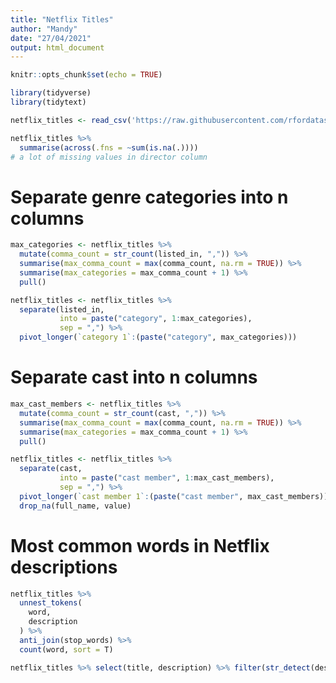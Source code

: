 ```yaml
---
title: "Netflix Titles"
author: "Mandy"
date: "27/04/2021"
output: html_document
---
```


```r
knitr::opts_chunk$set(echo = TRUE)
```

```r
library(tidyverse)
library(tidytext)
```

```r
netflix_titles <- read_csv('https://raw.githubusercontent.com/rfordatascience/tidytuesday/master/data/2021/2021-04-20/netflix_titles.csv')

netflix_titles %>% 
  summarise(across(.fns = ~sum(is.na(.))))
# a lot of missing values in director column
```

# Separate genre categories into n columns 
```r
max_categories <- netflix_titles %>% 
  mutate(comma_count = str_count(listed_in, ",")) %>% 
  summarise(max_comma_count = max(comma_count, na.rm = TRUE)) %>% 
  summarise(max_categories = max_comma_count + 1) %>% 
  pull()

netflix_titles <- netflix_titles %>% 
  separate(listed_in, 
           into = paste("category", 1:max_categories), 
           sep = ",") %>% 
  pivot_longer(`category 1`:(paste("category", max_categories)))
```

# Separate cast into n columns

```r
max_cast_members <- netflix_titles %>% 
  mutate(comma_count = str_count(cast, ",")) %>% 
  summarise(max_comma_count = max(comma_count, na.rm = TRUE)) %>% 
  summarise(max_categories = max_comma_count + 1) %>% 
  pull()

netflix_titles <- netflix_titles %>% 
  separate(cast, 
           into = paste("cast member", 1:max_cast_members), 
           sep = ",") %>% 
  pivot_longer(`cast member 1`:(paste("cast member", max_cast_members)), names_to = "category", values_to = "full_name") %>% 
  drop_na(full_name, value)
```



# Most common words in Netflix descriptions

```r
netflix_titles %>%
  unnest_tokens(
    word,
    description
  ) %>% 
  anti_join(stop_words) %>% 
  count(word, sort = T) 
```

```r
netflix_titles %>% select(title, description) %>% filter(str_detect(description, "[Ss]ex"))
```

